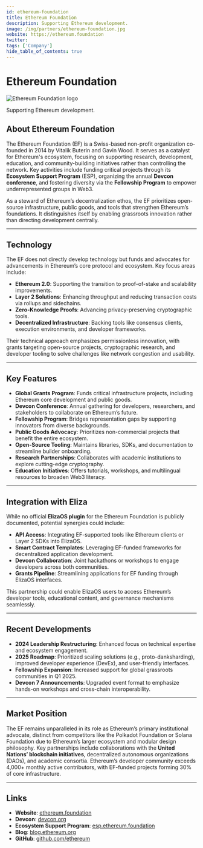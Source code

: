 ---
id: ethereum-foundation
title: Ethereum Foundation
description: Supporting Ethereum development.
image: /img/partners/ethereum-foundation.jpg
website: https://ethereum.foundation
twitter:
tags: ['Company']
hide_table_of_contents: true
---

# Ethereum Foundation

<div className="partner-logo">
  <img src="/img/partners/ethereum-foundation.jpg" alt="Ethereum Foundation logo" />
</div>

Supporting Ethereum development.

## About Ethereum Foundation

The Ethereum Foundation (EF) is a Swiss-based non-profit organization co-founded in 2014 by Vitalik Buterin and Gavin Wood. It serves as a catalyst for Ethereum's ecosystem, focusing on supporting research, development, education, and community-building initiatives rather than controlling the network. Key activities include funding critical projects through its **Ecosystem Support Program** (ESP), organizing the annual **Devcon conference**, and fostering diversity via the **Fellowship Program** to empower underrepresented groups in Web3.

As a steward of Ethereum’s decentralization ethos, the EF prioritizes open-source infrastructure, public goods, and tools that strengthen Ethereum’s foundations. It distinguishes itself by enabling grassroots innovation rather than directing development centrally.

---

## Technology

The EF does not directly develop technology but funds and advocates for advancements in Ethereum’s core protocol and ecosystem. Key focus areas include:

- **Ethereum 2.0**: Supporting the transition to proof-of-stake and scalability improvements.
- **Layer 2 Solutions**: Enhancing throughput and reducing transaction costs via rollups and sidechains.
- **Zero-Knowledge Proofs**: Advancing privacy-preserving cryptographic tools.
- **Decentralized Infrastructure**: Backing tools like consensus clients, execution environments, and developer frameworks.

Their technical approach emphasizes permissionless innovation, with grants targeting open-source projects, cryptographic research, and developer tooling to solve challenges like network congestion and usability.

---

## Key Features

- **Global Grants Program**: Funds critical infrastructure projects, including Ethereum core development and public goods.
- **Devcon Conference**: Annual gathering for developers, researchers, and stakeholders to collaborate on Ethereum’s future.
- **Fellowship Program**: Bridges representation gaps by supporting innovators from diverse backgrounds.
- **Public Goods Advocacy**: Prioritizes non-commercial projects that benefit the entire ecosystem.
- **Open-Source Tooling**: Maintains libraries, SDKs, and documentation to streamline builder onboarding.
- **Research Partnerships**: Collaborates with academic institutions to explore cutting-edge cryptography.
- **Education Initiatives**: Offers tutorials, workshops, and multilingual resources to broaden Web3 literacy.

---

## Integration with Eliza

While no official **ElizaOS plugin** for the Ethereum Foundation is publicly documented, potential synergies could include:

- **API Access**: Integrating EF-supported tools like Ethereum clients or Layer 2 SDKs into ElizaOS.
- **Smart Contract Templates**: Leveraging EF-funded frameworks for decentralized application development.
- **Devcon Collaboration**: Joint hackathons or workshops to engage developers across both communities.
- **Grants Pipeline**: Streamlining applications for EF funding through ElizaOS interfaces.

This partnership could enable ElizaOS users to access Ethereum’s developer tools, educational content, and governance mechanisms seamlessly.

---

## Recent Developments

- **2024 Leadership Restructuring**: Enhanced focus on technical expertise and ecosystem engagement.
- **2025 Roadmap**: Prioritized scaling solutions (e.g., proto-danksharding), improved developer experience (DevEx), and user-friendly interfaces.
- **Fellowship Expansion**: Increased support for global grassroots communities in Q1 2025.
- **Devcon 7 Announcements**: Upgraded event format to emphasize hands-on workshops and cross-chain interoperability.

---

## Market Position

The EF remains unparalleled in its role as Ethereum’s primary institutional advocate, distinct from competitors like the Polkadot Foundation or Solana Foundation due to Ethereum’s larger ecosystem and modular design philosophy. Key partnerships include collaborations with the **United Nations’ blockchain initiatives**, decentralized autonomous organizations (DAOs), and academic consortia. Ethereum’s developer community exceeds 4,000+ monthly active contributors, with EF-funded projects forming 30% of core infrastructure.

---

## Links

- **Website**: [ethereum.foundation](https://ethereum.foundation)
- **Devcon**: [devcon.org](https://devcon.org)
- **Ecosystem Support Program**: [esp.ethereum.foundation](https://esp.ethereum.foundation)
- **Blog**: [blog.ethereum.org](https://blog.ethereum.org)
- **GitHub**: [github.com/ethereum](https://github.com/ethereum)
